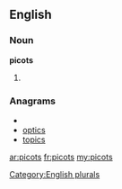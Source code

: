 ==English==

===Noun===
'''picots'''

# {{plural of|[[picot]]}}

===Anagrams===
* {{alphagram|ciopst}}
* [[optics#English|optics]]
* [[topics#English|topics]]

[[Category:English plurals]]

[[ar:picots]]
[[fr:picots]]
[[my:picots]]